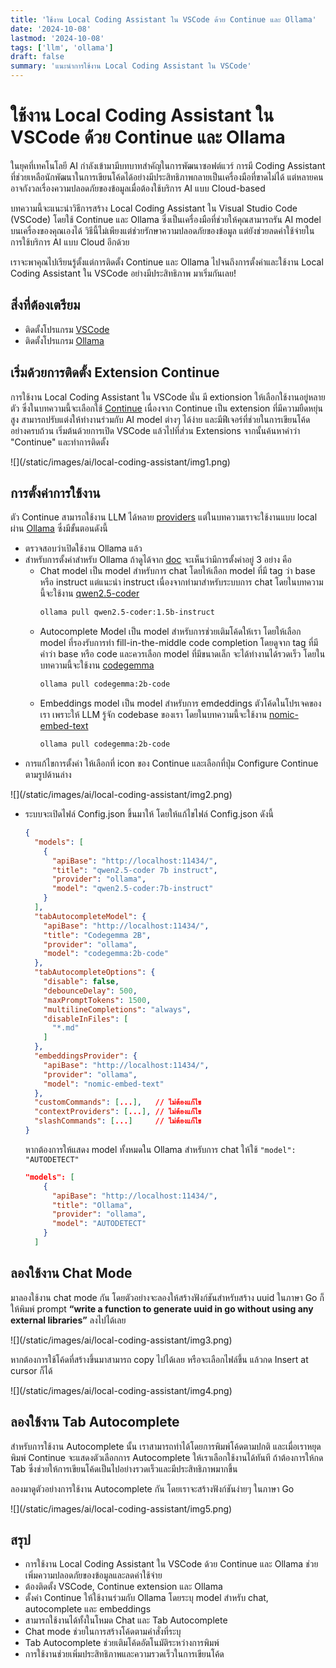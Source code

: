 ```yaml
---
title: 'ใช้งาน Local Coding Assistant ใน VSCode ด้วย Continue และ Ollama'
date: '2024-10-08'
lastmod: '2024-10-08'
tags: ['llm', 'ollama']
draft: false
summary: 'แนะนำการใช้งาน Local Coding Assistant ใน VSCode'
---
```


# ใช้งาน Local Coding Assistant ใน VSCode ด้วย Continue และ Ollama

ในยุคที่เทคโนโลยี AI กำลังเข้ามามีบทบาทสำคัญในการพัฒนาซอฟต์แวร์ การมี Coding Assistant ที่ช่วยเหลือนักพัฒนาในการเขียนโค้ดได้อย่างมีประสิทธิภาพกลายเป็นเครื่องมือที่ขาดไม่ได้ แต่หลายคนอาจกังวลเรื่องความปลอดภัยของข้อมูลเมื่อต้องใช้บริการ AI แบบ Cloud-based

บทความนี้จะแนะนำวิธีการสร้าง Local Coding Assistant ใน Visual Studio Code (VSCode) โดยใช้ Continue และ Ollama ซึ่งเป็นเครื่องมือที่ช่วยให้คุณสามารถรัน AI model บนเครื่องของคุณเองได้ วิธีนี้ไม่เพียงแต่ช่วยรักษาความปลอดภัยของข้อมูล แต่ยังช่วยลดค่าใช้จ่ายในการใช้บริการ AI แบบ Cloud อีกด้วย

เราจะพาคุณไปเรียนรู้ตั้งแต่การติดตั้ง Continue และ Ollama ไปจนถึงการตั้งค่าและใช้งาน Local Coding Assistant ใน VSCode อย่างมีประสิทธิภาพ มาเริ่มกันเลย!

## สิ่งที่ต้องเตรียม

- ติดตั้งโปรแกรม [VSCode](https://code.visualstudio.com/download)
- ติดตั้งโปรแกรม [Ollama](https://somprasongd.work/blog/ai/llm-ollama-oi)

## เริ่มด้วยการติดตั้ง Extension Continue

การใช้งาน Local Coding Assistant ใน VSCode นั่น มี extionsion ให้เลือกใช้งานอยู่หลายตัว ซึ่งในบทความนี้จะเลือกใช้ [Continue](https://marketplace.visualstudio.com/items?itemName=Continue.continue) เนื่องจาก Continue เป็น extension ที่มีความยืดหยุ่นสูง สามารถปรับแต่งให้ทำงานร่วมกับ AI model ต่างๆ ได้ง่าย และมีฟีเจอร์ที่ช่วยในการเขียนโค้ดอย่างครบถ้วน เริ่มต้นด้วยการเปิด VSCode แล้วไปที่ส่วน Extensions จากนั้นค้นหาคำว่า "Continue" และทำการติดตั้ง

<div className="flex justify-center">
  <div>![](/static/images/ai/local-coding-assistant/img1.png)</div>
</div>

## การตั้งค่าการใช้งาน

ตัว Continue สามารถใช้งาน LLM ได้หลาย [providers](https://docs.continue.dev/customize/model-providers) แต่ในบทความเราจะใช้งานแบบ local ผ่าน [Ollama](https://somprasongd.work/blog/ai/llm-ollama-oi) ซึ่งมีขั้นตอนดังนี้

- ตรวจสอบว่าเปิดใช้งาน Ollama แล้ว
- สำหรับการตั้งค่าสำหรับ Ollama ถ้าดูได้จาก [doc](https://docs.continue.dev/customize/model-providers/ollama) จะเห็นว่ามีการตั้งค่าอยู่ 3 อย่าง คือ
  - Chat model เป็น model สำหรับการ chat โดยให้เลือก model ที่มี tag ว่า base หรือ instruct แต่แนะนำ instruct เนื่องจากทำมาสำหรับระบบการ chat โดยในบทความนี้จะใช้งาน [qwen2.5-coder](https://ollama.com/library/qwen2.5-coder)
    ```bash
    ollama pull qwen2.5-coder:1.5b-instruct
    ```
  - Autocomplete Model เป็น model สำหรับการช่วยเติมโค้ดให้เรา โดยให้เลือก model ที่รองรับการทำ fill-in-the-middle code completion โดยดูจาก tag ที่มีคำว่า base หรือ code และควรเลือก model ที่มีขนาดเล็ก จะได้ทำงานได้รวดเร็ว โดยในบทความนี้จะใช้งาน [codegemma](https://ollama.com/library/codegemma)
    ```bash
    ollama pull codegemma:2b-code
    ```
  - Embeddings model เป็น model สำหรับการ emdeddings ตัวโค้ดในโปรเจคของเรา เพราะให้ LLM รู้จัก codebase ของเรา โดยในบทความนี้จะใช้งาน [nomic-embed-text](https://ollama.com/library/nomic-embed-text)
    ```bash
    ollama pull codegemma:2b-code
    ```
- การแก้ไขการตั้งค่า ให้เลือกที่ icon ของ Continue และเลือกที่ปุ่ม Configure Continue ตามรูปด้านล่าง

<div className="flex justify-center">
  <div>![](/static/images/ai/local-coding-assistant/img2.png)</div>
</div>

- ระบบจะเปิดไฟล์ Config.json ขึ้นมาให้ โดยให้แก้ไขไฟล์ Config.json ดังนี้
  ```json
  {
    "models": [
      {
        "apiBase": "http://localhost:11434/",
        "title": "qwen2.5-coder 7b instruct",
        "provider": "ollama",
        "model": "qwen2.5-coder:7b-instruct"
      }
    ],
    "tabAutocompleteModel": {
      "apiBase": "http://localhost:11434/",
      "title": "Codegemma 2B",
      "provider": "ollama",
      "model": "codegemma:2b-code"
    },
    "tabAutocompleteOptions": {
      "disable": false,
      "debounceDelay": 500,
      "maxPromptTokens": 1500,
      "multilineCompletions": "always",
      "disableInFiles": [
        "*.md"
      ]
    },
    "embeddingsProvider": {
      "apiBase": "http://localhost:11434/",
      "provider": "ollama",
      "model": "nomic-embed-text"
    },
    "customCommands": [...],   // ไม่ต้องแก้ไข
    "contextProviders": [...], // ไม่ต้องแก้ไข
    "slashCommands": [...]     // ไม่ต้องแก้ไข
  }
  ```
  หากต้องการให้แสดง model ทั้งหมดใน Ollama สำหรับการ chat ให้ใช้ `"model": "AUTODETECT"`
  ```json
  "models": [
      {
        "apiBase": "http://localhost:11434/",
        "title": "Ollama",
        "provider": "ollama",
        "model": "AUTODETECT"
      }
    ]
  ```

## ลองใช้งาน Chat Mode

มาลองใช้งาน chat mode กัน โดยตัวอย่างจะลองให้สร้างฟังก์ชันสำหรับสร้าง uuid ในภาษา Go ก็ให้พิมพ์ prompt **“write a function to generate uuid in go without using any external libraries”** ลงไปได้เลย

<div className="flex justify-center">
  <div>![](/static/images/ai/local-coding-assistant/img3.png)</div>
</div>

หากต้องการใช้โค้ดที่สร้างขึ้นมาสามารถ copy ไปได้เลย หรือจะเลือกไฟล์ขึ้น แล้วกด Insert at cursor ก็ได้

<div className="flex justify-center">
  <div>![](/static/images/ai/local-coding-assistant/img4.png)</div>
</div>

## ลองใช้งาน Tab Autocomplete

สำหรับการใช้งาน Autocomplete นั้น เราสามารถทำได้โดยการพิมพ์โค้ดตามปกติ และเมื่อเราหยุดพิมพ์ Continue จะแสดงตัวเลือกการ Autocomplete ให้เราเลือกใช้งานได้ทันที ถ้าต้องการให้กด Tab ซึ่งช่วยให้การเขียนโค้ดเป็นไปอย่างรวดเร็วและมีประสิทธิภาพมากขึ้น

ลองมาดูตัวอย่างการใช้งาน Autocomplete กัน โดยเราจะสร้างฟังก์ชันง่ายๆ ในภาษา Go

<div className="flex justify-center">
  <div>![](/static/images/ai/local-coding-assistant/img5.png)</div>
</div>

## สรุป

- การใช้งาน Local Coding Assistant ใน VSCode ด้วย Continue และ Ollama ช่วยเพิ่มความปลอดภัยของข้อมูลและลดค่าใช้จ่าย
- ต้องติดตั้ง VSCode, Continue extension และ Ollama
- ตั้งค่า Continue ให้ใช้งานร่วมกับ Ollama โดยระบุ model สำหรับ chat, autocomplete และ embeddings
- สามารถใช้งานได้ทั้งในโหมด Chat และ Tab Autocomplete
- Chat mode ช่วยในการสร้างโค้ดตามคำสั่งที่ระบุ
- Tab Autocomplete ช่วยเติมโค้ดอัตโนมัติระหว่างการพิมพ์
- การใช้งานช่วยเพิ่มประสิทธิภาพและความรวดเร็วในการเขียนโค้ด
